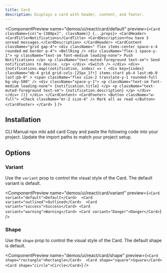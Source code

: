 ```yaml
---
title: Card
description: Displays a card with header, content, and footer.
---
```


<ComponentPreview
  name="demos/ui/react/card/default"
  preview={`<Card className={cn("w-[380px]", className)} {...props}>
  <CardHeader>
    <CardTitle>Notifications</CardTitle>
    <CardDescription>You have 3 unread messages.</CardDescription>
  </CardHeader>
  <CardContent className="grid gap-4">
    <div className=" flex items-center space-x-4 rounded-md border p-4">
      <BellRing />
      <div className="flex-1 space-y-1">
        <p className="text-sm font-medium leading-none">
          Push Notifications
        </p>
        <p className="text-muted-foreground text-sm">
          Send notifications to device.
        </p>
      </div>
      <Switch />
    </div>
    <div>
      {notifications.map((notification, index) => (
        <div
          key={index}
          className="mb-4 grid grid-cols-[25px_1fr] items-start pb-4 last:mb-0 last:pb-0"
        >
          <span className="flex size-2 translate-y-1 rounded-full bg-sky-500" />
          <div className="space-y-1">
            <p className="text-sm font-medium leading-none">
              {notification.title}
            </p>
            <p className="text-muted-foreground text-sm">
              {notification.description}
            </p>
          </div>
        </div>
      ))}
    </div>
  </CardContent>
  <CardFooter>
    <Button className="w-full">
      <Check className="mr-2 size-4" /> Mark all as read
    </Button>
  </CardFooter>
</Card>
`}
/>

## Installation

<Tabs defaultValue="cli">
<TabsList>
<TabsTrigger value="cli">
CLI
</TabsTrigger>
<TabsTrigger value="manual">  
Manual
</TabsTrigger>
</TabsList>
<TabsContent value="cli">

<Bash>
<BashCommand>npx</BashCommand> mbi add card
</Bash>

</TabsContent>
<TabsContent value="manual">
<Steps>
  <Step>Copy and paste the following code into your project.</Step>
  <ComponentSource
    name={["ui/react/card"]}
    extension={["tsx"]}
  />
  <Step>Update the import paths to match your project setup.</Step>
</Steps>
</TabsContent>
</Tabs>

## Options

###  Variant

Use the `variant` prop to control the visual style of the Card. The default variant is default.

<ComponentPreview
  name="demos/ui/react/card/variant"
  preview={`<Card variant="default">Default</Card> 
<Card variant="outlined">Outlined</Card> 
<Card variant="success">Success</Card>
<Card variant="warning">Warning</Card>
<Card variant="Danger">Danger</Card>`}
/>

### Shape

Use the `shape` prop to control the visual style of the Card. The default shape is default.

<ComponentPreview
  name="demos/ui/react/card/shape"
  preview={`<Card shape="rectangle">Rectangle</Card> 
<Card shape="square">Square</Card> 
<Card shape="circle">Circle</Card>`}
/>
